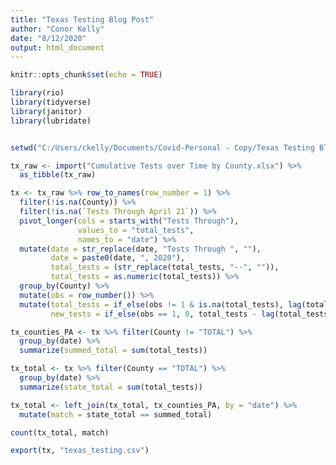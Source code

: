 ---
title: "Texas Testing Blog Post"
author: "Conor Kelly"
date: "8/12/2020"
output: html_document
---

```{r setup, include=FALSE}
knitr::opts_chunk$set(echo = TRUE)

library(rio)
library(tidyverse)
library(janitor)
library(lubridate)


setwd("C:/Users/ckelly/Documents/Covid-Personal - Copy/Texas Testing Blog Post")

tx_raw <- import("Cumulative Tests over Time by County.xlsx") %>%
  as_tibble(tx_raw)

tx <- tx_raw %>% row_to_names(row_number = 1) %>%
  filter(!is.na(County)) %>%
  filter(!is.na(`Tests Through April 21`)) %>%
  pivot_longer(cols = starts_with("Tests Through"),
               values_to = "total_tests",
               names_to = "date") %>%
  mutate(date = str_replace(date, "Tests Through ", ""),
         date = paste0(date, ", 2020"),
         total_tests = (str_replace(total_tests, "--", "")),
         total_tests = as.numeric(total_tests)) %>%
  group_by(County) %>%
  mutate(obs = row_number()) %>%
  mutate(total_tests = if_else(obs != 1 & is.na(total_tests), lag(total_tests, na.rm = TRUE) , total_tests),
         new_tests = if_else(obs == 1, 0, total_tests - lag(total_tests, na.rm = TRUE)))

tx_counties_PA <- tx %>% filter(County != "TOTAL") %>%
  group_by(date) %>%
  summarize(summed_total = sum(total_tests))

tx_total <- tx %>% filter(County == "TOTAL") %>%
  group_by(date) %>%
  summarize(state_total = sum(total_tests)) 

tx_total <- left_join(tx_total, tx_counties_PA, by = "date") %>%
  mutate(match = state_total == summed_total)

count(tx_total, match)

export(tx, "texas_testing.csv")




```
